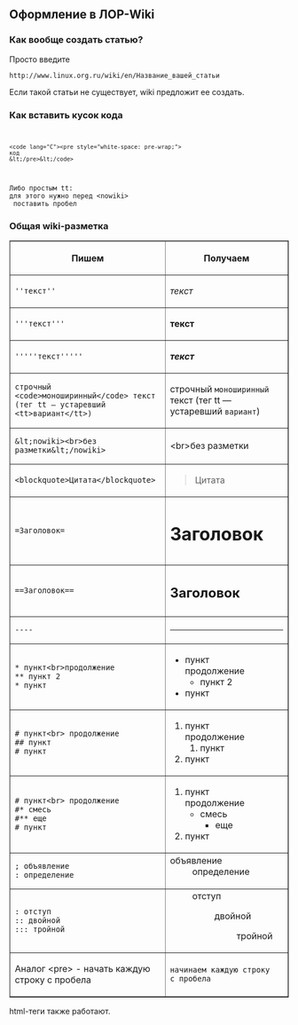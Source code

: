 == Оформление в ЛОР-Wiki ==

=== Как вообще создать статью? ===

Просто введите <pre>http://www.linux.org.ru/wiki/en/Название_вашей_статьи</pre>
Если такой статьи не существует, wiki предложит ее создать.

=== Как вставить кусок кода ===
<code lang="C"><pre style="white-space: pre-wrap;">
<code lang="C"><pre style="white-space: pre-wrap;">
код
&lt;/pre>&lt;/code>
</pre></code>

 <nowiki>Либо простым tt:
для этого нужно перед <nowiki>
 поставить пробел</nowiki>

=== Общая wiki-разметка ===

<table border="1px">
<tr><th>Пишем</th><th>Получаем</th></tr>
<tr><td><pre style='border: none'>''текст''</pre></td><td>''текст''</td></tr>
<tr><td><pre style='border: none'>'''текст'''</pre></td><td>'''текст'''</td></tr>
<tr><td><pre style='border: none'>'''''текст'''''</pre></td><td>'''''текст'''''</td></tr>
<tr><td><pre style='border: none'>строчный <code>моноширинный</code> текст
(тег tt — устаревший <tt>вариант</tt>)</pre></td><td>строчный <code>моноширинный</code> текст (тег tt — устаревший <tt>вариант</tt>)</td></tr>
<tr><td><pre style='border: none'>&lt;nowiki><br>без разметки&lt;/nowiki></pre></td><td><nowiki><br>без разметки</nowiki></td></tr>
<tr><td><pre style='border: none'><blockquote>Цитата</blockquote></pre></td><td><blockquote>Цитата</blockquote></td></tr>
<tr><td><pre style='border: none'>=Заголовок=</pre></td><td><h1>Заголовок</h1></td></tr>
<tr><td><pre style='border: none'>==Заголовок==</pre></td><td><h2>Заголовок</h2></td></tr>
<tr><td><pre style='border: none'>----</pre></td><td><hr></td></tr>
<tr><td><pre style='border: none'>
* пункт<br>продолжение
** пункт 2
* пункт
</pre></td><td>
* пункт<br>продолжение
** пункт 2
* пункт
</td></tr>
<tr><td><pre style='border: none'>
# пункт<br> продолжение
## пункт
# пункт
</pre></td><td>
# пункт<br> продолжение
## пункт
# пункт
</td></tr>
<tr><td><pre style='border: none'>
# пункт<br> продолжение
#* смесь
#** еще
# пункт
</pre></td><td>
# пункт<br> продолжение
#* смесь
#** еще
# пункт
</td></tr>
<tr><td><pre style='border: none'>
; объявление
: определение
</pre></td><td>
; объявление
: определение
</td></tr>
<tr><td><pre style='border: none'>
: отступ
:: двойной
::: тройной
</pre></td><td>
: отступ
:: двойной
::: тройной
</td></tr>
<tr><td>Аналог &lt;pre&gt; - начать каждую строку с пробела
</td><td>
 начинаем каждую строку
 с пробела
</td></tr>
</table>

html-теги также работают.